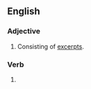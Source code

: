 ==English==

===Adjective===
{{en-adj}}

# Consisting of [[excerpt]]s.

===Verb===
{{head|en|verb form}}

# {{en-past of|excerpt}}